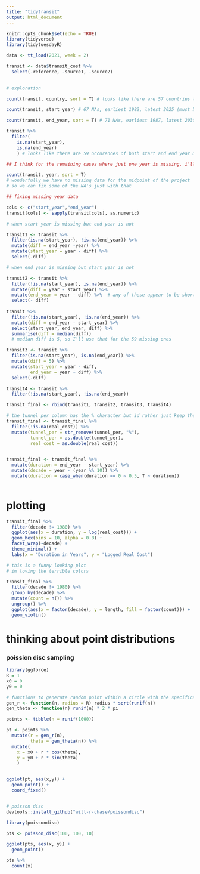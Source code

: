 ```yaml
---
title: "tidytransit"
output: html_document
---
```


```r
knitr::opts_chunk$set(echo = TRUE)
library(tidyverse)
library(tidytuesdayR)
```

```r
data <- tt_load(2021, week = 2)

transit <- data$transit_cost %>% 
  select(-reference, -source1, -source2)
  
```

```r
# exploration

count(transit, country, sort = T) # looks like there are 57 countries total

count(transit, start_year) # 67 NAs, earliest 1982, latest 2025 (must be planning)

count(transit, end_year, sort = T) # 71 NAs, earliest 1987, latest 2030

transit %>% 
  filter(
    is.na(start_year),
    is.na(end_year)
    ) # looks like there are 59 occurences of both start and end year missing

## I think for the remaining cases where just one year is missing, i'll try to impute the missing data

count(transit, year, sort = T) 
# wonderfully we have no missing data for the midpoint of the project
# so we can fix some of the NA's just with that


```



```r
## fixing missing year data

cols <- c("start_year","end_year")
transit[cols] <- sapply(transit[cols], as.numeric)

# when start year is missing but end year is not

transit1 <- transit %>% 
  filter(is.na(start_year), !is.na(end_year)) %>% 
  mutate(diff = end_year -year) %>% 
  mutate(start_year = year - diff) %>% 
  select(-diff)

# when end year is missing but start year is not

transit2 <- transit %>% 
  filter(!is.na(start_year), is.na(end_year)) %>%
  mutate(diff = year - start_year) %>%  
  mutate(end_year = year - diff) %>%  # any of these appear to be shorter than 1 year projects, wow!
  select(- diff)
  
transit %>% 
  filter(!is.na(start_year), !is.na(end_year)) %>% 
  mutate(diff = end_year - start_year) %>% 
  select(start_year, end_year, diff) %>% 
  summarise(diff = median(diff)) 
  # median diff is 5, so I'll use that for the 59 missing ones

transit3 <- transit %>% 
  filter(is.na(start_year), is.na(end_year)) %>% 
  mutate(diff = 5) %>% 
  mutate(start_year = year - diff,
         end_year = year + diff) %>% 
  select(-diff)

transit4 <- transit %>% 
  filter(!is.na(start_year), !is.na(end_year))

transit_final <- rbind(transit1, transit2, transit3, transit4)

```


```r
# the tunnel_per column has the % character but id rather just keep the variable as a double
transit_final <- transit_final %>% 
  filter(!is.na(real_cost)) %>% 
  mutate(tunnel_per = str_remove(tunnel_per, "%"),
         tunnel_per = as.double(tunnel_per),
         real_cost = as.double(real_cost))


transit_final <- transit_final %>% 
  mutate(duration = end_year - start_year) %>% 
  mutate(decade = year - (year %% 10)) %>% 
  mutate(duration = case_when(duration == 0 ~ 0.5, T ~ duration))
  
```


# plotting

```r
transit_final %>% 
  filter(decade != 1980) %>% 
  ggplot(aes(x = duration, y = log(real_cost))) +
  geom_hex(bins = 10, alpha = 0.8) +
  facet_wrap(~decade) +
  theme_minimal() +
  labs(x = "Duration in Years", y = "Logged Real Cost")
```


```r

# this is a funny looking plot
# im loving the terrible colors

transit_final %>% 
  filter(decade != 1980) %>% 
  group_by(decade) %>% 
  mutate(count = n()) %>% 
  ungroup() %>% 
  ggplot(aes(x = factor(decade), y = length, fill = factor(count))) +
  geom_violin()
```

# thinking about point distributions

### poission disc sampling


```r
library(ggforce)
R = 1 
x0 = 0 
y0 = 0

# functions to generate random point within a circle with the specifications
gen_r <- function(n, radius = R) radius * sqrt(runif(n))
gen_theta <- function(n) runif(n) * 2 * pi

points <- tibble(n = runif(1000))

pt <- points %>% 
  mutate(r = gen_r(n),
         theta = gen_theta(n)) %>% 
  mutate(
    x = x0 + r * cos(theta),
    y = y0 + r * sin(theta)
    )


ggplot(pt, aes(x,y)) +
  geom_point() +
  coord_fixed()


# poisson disc
devtools::install_github("will-r-chase/poissondisc")

library(poissondisc)

pts <- poisson_disc(100, 100, 10)

ggplot(pts, aes(x, y)) +
  geom_point()

pts %>% 
  count(x)
```












